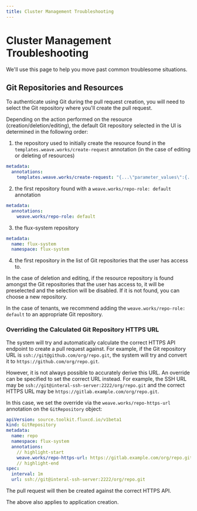 ```yaml
---
title: Cluster Management Troubleshooting
---
```



# Cluster Management Troubleshooting <TierLabel tiers="Enterprise" />

We'll use this page to help you move past common troublesome situations. 

## Git Repositories and Resources

To authenticate using Git during the pull request creation, you will need to select the Git repository where you'll create the pull request.  

Depending on the action performed on the resource (creation/deletion/editing), the default Git repository selected in the UI is determined in the following order:

1. the repository used to initially create the resource found in the `templates.weave.works/create-request` annotation (in the case of editing or deleting of resources)
  ```yaml
  metadata:
    annotations:
      templates.weave.works/create-request: "{...\"parameter_values\":{...\"url\":\"https://github.com/weave-example-org/weave-demo\"}"
  ```

2. the first repository found with a `weave.works/repo-role: default` annotation
  ```yaml
  metadata:
    annotations:
      weave.works/repo-role: default
  ```

3. the flux-system repository 
  ```yaml
  metadata:
    name: flux-system
    namespace: flux-system
  ```

4. the first repository in the list of Git repositories that the user has access to.

In the case of deletion and editing, if the resource repository is found amongst the Git repositories that the user has access to, it will be preselected and the selection will be disabled. If it is not found, you can choose a new repository.

In the case of tenants, we recommend adding the `weave.works/repo-role: default` to an appropriate Git repository.

### Overriding the Calculated Git Repository HTTPS URL

The system will try and automatically calculate the correct HTTPS API endpoint to create a pull request against. For example, if the Git repository URL is `ssh://git@github.com/org/repo.git`, the system will try and convert it to `https://github.com/org/repo.git`.

However, it is not always possible to accurately derive this URL. An override can be specified to set the correct URL instead. For example, the SSH URL may be `ssh://git@interal-ssh-server:2222/org/repo.git` and the correct HTTPS URL may be `https://gitlab.example.com/org/repo.git`. 

In this case, we set the override via the `weave.works/repo-https-url` annotation on the `GitRepository` object:

```yaml
apiVersion: source.toolkit.fluxcd.io/v1beta1
kind: GitRepository
metadata:
  name: repo
  namespace: flux-system
  annotations:
    // highlight-start
    weave.works/repo-https-url: https://gitlab.example.com/org/repo.git
    // highlight-end
spec:
  interval: 1m
  url: ssh://git@interal-ssh-server:2222/org/repo.git
```

The pull request will then be created against the correct HTTPS API.

The above also applies to application creation.
